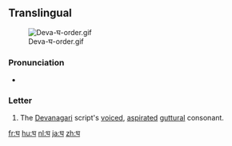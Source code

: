 ==Translingual==
[[File:Deva-घ-order.gif|thumb]]

===Pronunciation===
* {{IPA|/ɡʱə/|lang=mul}}

===Letter===
{{mul-deva|gha}}

# The [[Devanagari]] script's [[voiced]], [[aspirated]] [[guttural]] consonant.

[[fr:घ]]
[[hu:घ]]
[[nl:घ]]
[[ja:घ]]
[[zh:घ]]